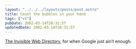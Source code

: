 ```yaml
---
layout: "../../../layouts/posts/post.astro"
title: Count the bubbles in your hand
tags: ["v1"]
pubDate: 2002-03-14T20:31:57
updatedDate: 2002-03-14T20:31:57
---
```


[The Invisible Web Directory][1], for when Google just ain&#8217;t enough.

[1]: http://www.invisible-web.net/
